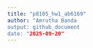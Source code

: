 ```yaml
---
title: "p8105_hw1_ab6169"
author: "Amrutha Banda
output: github_document
date: "2025-09-20"
---
```


